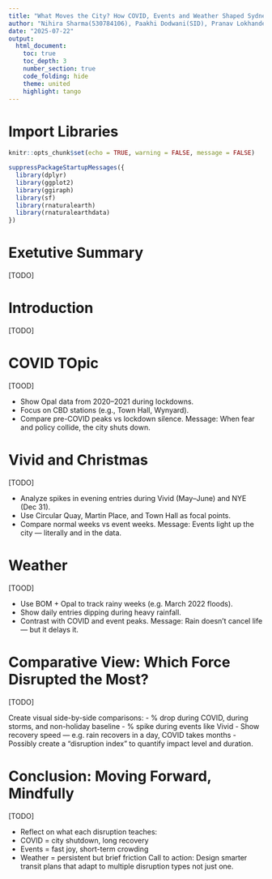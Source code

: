 ```yaml
---
title: "What Moves the City? How COVID, Events and Weather Shaped Sydney’s Train Usage (2020–2025)"
author: "Nihira Sharma(530784106), Paakhi Dodwani(SID), Pranav Lokhande(SID)"
date: "2025-07-22"
output:
  html_document:
    toc: true
    toc_depth: 3
    number_section: true
    code_folding: hide
    theme: united
    highlight: tango
---
```


# Import Libraries

```r
knitr::opts_chunk$set(echo = TRUE, warning = FALSE, message = FALSE)

suppressPackageStartupMessages({
  library(dplyr)
  library(ggplot2)
  library(ggiraph)
  library(sf)
  library(rnaturalearth)
  library(rnaturalearthdata)
})
```

# Exetutive Summary
[TODO]

# Introduction
[TODO]

# COVID TOpic

[TOOD]

- Show Opal data from 2020–2021 during lockdowns.
- Focus on CBD stations (e.g., Town Hall, Wynyard).
- Compare pre-COVID peaks vs lockdown silence.
Message: When fear and policy collide, the city shuts down.

# Vivid and Christmas

[TODO]

- Analyze spikes in evening entries during Vivid (May–June) and NYE (Dec 31).
- Use Circular Quay, Martin Place, and Town Hall as focal points.
- Compare normal weeks vs event weeks.
Message: Events light up the city — literally and in the data.

# Weather

[TOOD]

- Use BOM + Opal to track rainy weeks (e.g. March 2022 floods).
- Show daily entries dipping during heavy rainfall.
- Contrast with COVID and event peaks.
Message: Rain doesn’t cancel life — but it delays it.

# Comparative View: Which Force Disrupted the Most?

[TODO]

Create visual side-by-side comparisons:
- % drop during COVID, during storms, and non-holiday baseline
- % spike during events like Vivid
- Show recovery speed — e.g. rain recovers in a day, COVID takes months
- Possibly create a “disruption index” to quantify impact level and duration.

# Conclusion: Moving Forward, Mindfully

[TODO]

- Reflect on what each disruption teaches:
- COVID = city shutdown, long recovery
- Events = fast joy, short-term crowding
- Weather = persistent but brief friction
Call to action: Design smarter transit plans that adapt to multiple disruption types not just one.



 
 
 

